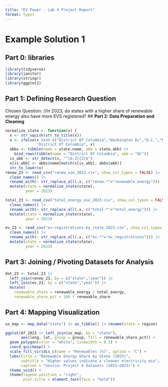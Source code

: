 ```yaml
---
title: "EV Power - Lab 4 Project Report"
format: typst
---
```


# Example Solution 1

## **Part 0: libraries**

```r
library(tidyverse)
library(janitor)
library(stringr)
library(ggplot2)

```

## **Part 1:** **Defining Research Question**

Chosen Question: //In 2023, do states with a higher share of renewable energy also have more EVS registered?
## **Part 2: Data Preparation and Cleaning**

```r
normalize_state <- function(x) {
  x <- str_squish(str_to_title(x))
  x <- ifelse(x %in% c("District Of Columbia","Washington Dc","D.C.","Dc"),
              "District Of Columbia", x)
  abbs <- tibble(name = state.name, abb = state.abb) |>
    bind_rows(tibble(name = "District Of Columbia", abb = "DC"))
  is_abb <- str_detect(x, "^[A-Z]{2}$")
  x[is_abb] <- abbs$name[match(x[is_abb], abbs$abb)]
  str_to_lower(x)
renew_23 <- read_csv("renew_use_2023.csv", show_col_types = FALSE) |>
  clean_names() |>
  rename_with(~ str_replace_all(.x, c("renew.*"="renewable_energy"))) |>
  mutate(state = normalize_state(state),
         year = 2023)

total_23 <- read_csv("total_energy_use_2023.csv", show_col_types = FALSE) |>
  clean_names() |>
  rename_with(~ str_replace_all(.x, c("total.*"="total_energy"))) |>
  mutate(state = normalize_state(state),
         year = 2023)

ev_23 <- read_csv("ev-registrations-by_state_2023.csv", show_col_types = FALSE) |>
  clean_names() |>
  rename_with(~ str_replace_all(.x, c("ev.*"="ev_registrations"))) |>
  mutate(state = normalize_state(state),
         year = 2023)

```

## **Part 3: Joining / Pivoting Datasets for Analysis**

```r
dat_23 <- total_23 |>
  left_join(renew_23, by = c("state","year")) |>
  left_join(ev_23, by = c("state","year")) |>
  mutate(
    renewable_share = renewable_energy / total_energy,
    renewable_share_pct = 100 * renewable_share
```

## **Part 4: Mapping Visualization**

```r
us_map <- map_data("state") |> as_tibble() |> rename(state = region)

ggplot(df_2023 |> left_join(us_map, by = "state"),
       aes(long, lat, group = group, fill = renewable_share_pct)) +
  geom_polygon(color = "white", linewidth = 0.2) +
  coord_quickmap() +
  scale_fill_viridis_c(name = "Renewables (%)", option = "C") +
  labs(title = "Renewable Energy Share by State (2023)",
       subtitle = "Higher values indicate a cleaner electricity mix",
       caption = "Source: Project 4 datasets (2021–2023)") +
  theme_void() +
  theme(legend.position = "right",
        plot.title = element_text(face = "bold"))
```